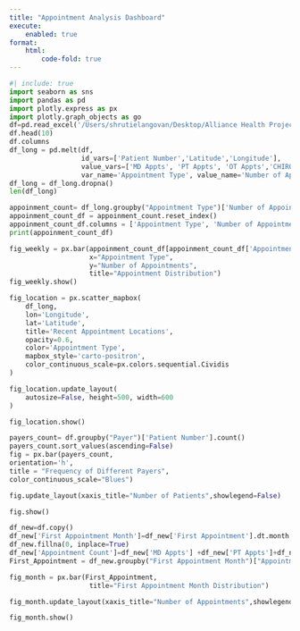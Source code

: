 ```yaml
---
title: "Appointment Analysis Dashboard"
execute:
    enabled: true
format:
    html:
        code-fold: true
---
```


```python
#| include: true
import seaborn as sns
import pandas as pd
import plotly.express as px
import plotly.graph_objects as go
df=pd.read_excel('/Users/shrutielangovan/Desktop/Alliance Health Project/Task 1/Dashboard Prc.xlsx')
df.head(10)
df.columns
df_long = pd.melt(df, 
                  id_vars=['Patient Number','Latitude','Longitude'], 
                  value_vars=['MD Appts', 'PT Appts', 'OT Appts','CHIRO Appts', 'ALTER-G Appts', 'CRYOTHERAPY Appts','ESTABLISHED 1 YEAR CMO F/U Appts', 'GAMEREADY Appts','NORMATECH Appts', 'SOFTWAVE Appts'], 
                  var_name='Appointment Type', value_name='Number of Appointments')
df_long = df_long.dropna()
len(df_long)

appoinment_count= df_long.groupby("Appointment Type")['Number of Appointments'].sum()
appoinment_count_df = appoinment_count.reset_index()
appoinment_count_df.columns = ['Appointment Type', 'Number of Appointments']
print(appoinment_count_df) 

fig_weekly = px.bar(appoinment_count_df[appoinment_count_df['Appointment Type'].isin(['CHIRO Appts','MD Appts','OT Appts','PT Appts'])], 
                    x="Appointment Type",
                    y="Number of Appointments", 
                    title="Appointment Distribution")
fig_weekly.show()

fig_location = px.scatter_mapbox(
    df_long,
    lon='Longitude',
    lat='Latitude',
    title='Recent Appointment Locations',
    opacity=0.6,
    color='Appointment Type',
    mapbox_style='carto-positron',
    color_continuous_scale=px.colors.sequential.Cividis
)

fig_location.update_layout(
    autosize=False, height=500, width=600
)

fig_location.show()

payers_count= df.groupby("Payer")['Patient Number'].count()
payers_count.sort_values(ascending=False)
fig = px.bar(payers_count, 
orientation='h',
title = "Frequency of Different Payers",
color_continuous_scale="Blues") 

fig.update_layout(xaxis_title="Number of Patients",showlegend=False)

fig.show()

df_new=df.copy()
df_new['First Appointment Month']=df_new['First Appointment'].dt.month
df_new.fillna(0, inplace=True)
df_new['Appointment Count']=df_new['MD Appts'] +df_new['PT Appts']+df_new['OT Appts']+df_new['CHIRO Appts']+df_new['ALTER-G Appts']+df_new['CRYOTHERAPY Appts']+df_new['ESTABLISHED 1 YEAR CMO F/U Appts']+df_new['GAMEREADY Appts']+df_new['NORMATECH Appts']+df_new['SOFTWAVE Appts']
First_Appointment = df_new.groupby("First Appointment Month")["Appointment Count"].sum()

fig_month = px.bar(First_Appointment, 
                    title="First Appointment Month Distribution")

fig_month.update_layout(xaxis_title="Number of Appointments",showlegend=False)

fig_month.show()
```